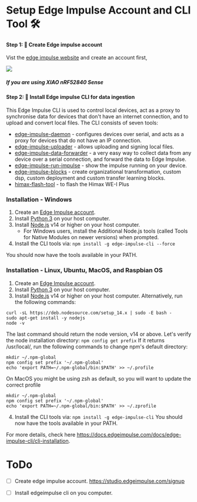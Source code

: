 # Setup Edge Impulse Account and CLI Tool 🛠️

#### Step 1: 📍 Create Edge impulse account

Vist the [edge impulse website](https://studio.edgeimpulse.com/signup) and create an account first,

![](https://workshop.makergram.com/assets/images/signup-cb6a1eca08bbe85d3aa77a055c1caa6c.png)

##### If you are using XIAO nRF52840 Sense

#### Step 2: 📍 Install Edge impulse CLI for data ingestion

This Edge Impulse CLI is used to control local devices, act as a proxy to synchronise data for devices that don't have an internet connection, and to upload and convert local files. The CLI consists of seven tools:


* [edge-impulse-daemon](https://docs.edgeimpulse.com/docs/edge-impulse-cli/cli-daemon) - configures devices over serial, and acts as a proxy for devices that do not have an IP connection.
* [edge-impulse-uploader](https://docs.edgeimpulse.com/docs/edge-impulse-cli/cli-uploader) - allows uploading and signing local files.
* [edge-impulse-data-forwarder](https://docs.edgeimpulse.com/docs/edge-impulse-cli/cli-data-forwarder) - a very easy way to collect data from any device over a serial connection, and forward the data to Edge Impulse.
* [edge-impulse-run-impulse](https://docs.edgeimpulse.com/docs/edge-impulse-cli/cli-run-impulse) - show the impulse running on your device.
* [edge-impulse-blocks](https://docs.edgeimpulse.com/docs/edge-impulse-cli/cli-blocks) - create organizational transformation, custom dsp, custom deployment and custom transfer learning blocks.
* [himax-flash-tool](https://docs.edgeimpulse.com/docs/edge-impulse-cli/himax-flash-tool) - to flash the Himax WE-I Plus


### Installation - Windows
1. Create an [Edge Impulse account](https://studio.edgeimpulse.com/signup).
2. Install [Python 3](https://www.python.org/) on your host computer.
3. Install [Node.js](https://nodejs.org/en/) v14 or higher on your host computer.
    * For Windows users, install the Additional Node.js tools (called Tools for Native Modules on newer versions) when prompted.
4. Install the CLI tools via:
    ``npm install -g edge-impulse-cli --force``

You should now have the tools available in your PATH.

### Installation - Linux, Ubuntu, MacOS, and Raspbian OS

1. Create an [Edge Impulse account](https://studio.edgeimpulse.com/signup).
2. Install [Python 3](https://www.python.org/) on your host computer.
3. Install [Node.js](https://nodejs.org/en/) v14 or higher on your host computer.
Alternatively, run the following commands:
```
curl -sL https://deb.nodesource.com/setup_14.x | sudo -E bash -
sudo apt-get install -y nodejs
node -v
```
The last command should return the node version, v14 or above.
Let's verify the node installation directory:
``npm config get prefix``
If it returns /usr/local/, run the following commands to change npm's default directory:
```
mkdir ~/.npm-global
npm config set prefix '~/.npm-global'
echo 'export PATH=~/.npm-global/bin:$PATH' >> ~/.profile
```
On MacOS you might be using zsh as default, so you will want to update the correct profile
```
mkdir ~/.npm-global
npm config set prefix '~/.npm-global'
echo 'export PATH=~/.npm-global/bin:$PATH' >> ~/.zprofile
```
4. Install the CLI tools via:
``npm install -g edge-impulse-cli``
You should now have the tools available in your PATH.

For more details, check here https://docs.edgeimpulse.com/docs/edge-impulse-cli/cli-installation.

# ToDo

 - [ ] Create edge impulse account. https://studio.edgeimpulse.com/signup
 - [ ] Install edgeimpulse cli on you computer.

